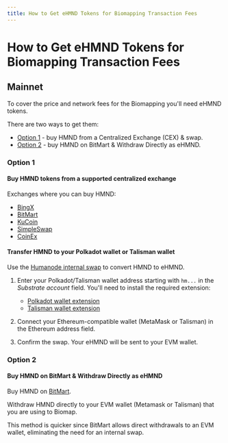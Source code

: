 ```yaml
---
title: How to Get eHMND Tokens for Biomapping Transaction Fees
---
```



# How to Get eHMND Tokens for Biomapping Transaction Fees

## Mainnet

To cover the price and network fees for the Biomapping you'll need eHMND tokens.

There are two ways to get them:

- [Option 1](#option-1) - buy HMND from a Centralized Exchange (CEX) & swap.
- [Option 2](#option-2) - buy HMND on BitMart & Withdraw Directly as eHMND.

### Option 1

#### Buy HMND tokens from a supported centralized exchange

Exchanges where you can buy HMND:

- <A href={tradeLinks.bingx}>BingX</A>
- <A href={tradeLinks.bitmart}>BitMart</A>
- <A href={tradeLinks.kucoin}>KuCoin</A>
- <A href={tradeLinks.simpleswap}>SimpleSwap</A>
- <A href={tradeLinks.coinex}>CoinEx</A>

#### Transfer HMND to your Polkadot wallet or Talisman wallet

Use the <A href={links.humanodeSwap}>Humanode internal swap</A>
to convert HMND to eHMND.

1. Enter your Polkadot/Talisman wallet address starting with `hm...` in
   the _Substrate account_ field.
   You'll need to install the required extension:

   - <A href={links.polkadotExt}>Polkadot wallet extension</A>
   - <A href={links.talismanWallet}>Talisman wallet extension</A>

2. Connect your Ethereum-compatible wallet (MetaMask or Talisman) in
   the Ethereum address field.

3. Confirm the swap.
   Your eHMND will be sent to your EVM wallet.

### Option 2

#### Buy HMND on BitMart & Withdraw Directly as eHMND

Buy HMND on <A href={tradeLinks.bingx}>BitMart</A>.

Withdraw HMND directly to your EVM wallet (Metamask or Talisman) that you
are using to Biomap.

This method is quicker since BitMart allows direct withdrawals to an EVM wallet,
eliminating the need for an internal swap.
